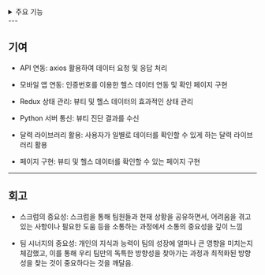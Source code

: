 <details>
<summary>주요 기능 </summary>

얼굴 인식 회원가입 및 로그인: 카메라 기능을 활용하여 얼굴 인식 회원가입/로그인

GPS 활용: 사용자가 설정한 위치 기반으로 실시간 버스 및 날씨 정보 제공

퍼스널 컬러 진단: 카메라 기능을 통한 사용자의 퍼스널 컬러 진단 및 진단 결과를 토대로 의상 컬러 진단

삼성 헬스: 삼성 헬스와의 연동을 통한 삼성 헬스 데이터 제공

</details>
---

## 기여

- API 연동: axios 활용하여 데이터 요청 및 응답 처리

- 모바일 앱 연동: 인증번호를 이용한 헬스 데이터 연동 및 확인 페이지 구현

- Redux 상태 관리: 뷰티 및 헬스 데이터의 효과적인 상태 관리

- Python 서버 통신: 뷰티 진단 결과를 수신

- 달력 라이브러리 활용: 사용자가 일별로 데이터를 확인할 수 있게 하는 달력 라이브러리 활용

- 페이지 구현: 뷰티 및 헬스 데이터를 확인할 수 있는 페이지 구현

---

## 회고

- 스크럼의 중요성: 스크럼을 통해 팀원들과 현재 상황을 공유하면서, 어려움을 겪고 있는 사항이나 필요한 도움 등을 소통하는 과정에서 소통의 중요성을 깊이 느낌

- 팀 시너지의 중요성: 개인의 지식과 능력이 팀의 성장에 얼마나 큰 영향을 미치는지 체감했고, 이를 통해 우리 팀만의 독특한 방향성을 찾아가는 과정과 최적화된 방향성을 찾는 것이 중요하다는 것을 깨달음.